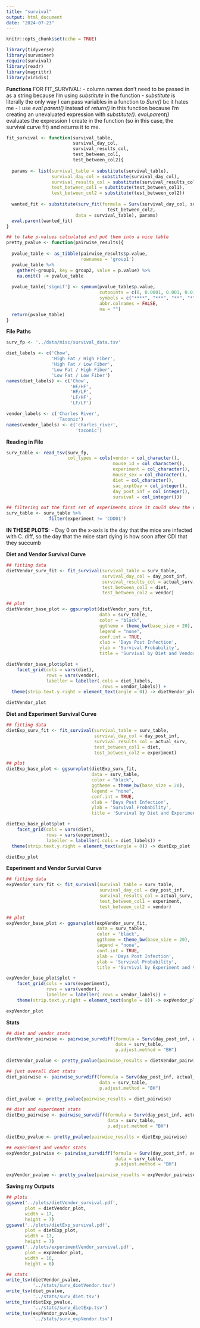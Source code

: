 ```yaml
---
title: "survival"
output: html_document
date: "2024-07-23"
---
```


```r
knitr::opts_chunk$set(echo = TRUE)
```

```r
library(tidyverse)
library(survminer)
require(survival)
library(readr)
library(magrittr)
library(viridis)
```

**Functions**
FOR FIT_SURVIVAL:
- column names don't need to be passed in as a string because I'm using *substitute* in the function 
- *substitute* is literally the only way I can pass variables in a function to *Surv()* bc it hates me 
- I use *eval.parent()* instead of *return()* in this function because I'm creating an unevaluated expression with *substitute()*. *eval.parent()* evaluates the expression I create in the function (so in this case, the survival curve fit) and returns it to me. 
```r
fit_survival <- function(survival_table,
                         survival_day_col,
                         survival_results_col,
                         test_between_col1,
                         test_between_col2){
  
  params <- list(survival_table = substitute(survival_table),
                 survival_day_col = substitute(survival_day_col),
                 survival_results_col = substitute(survival_results_col),
                 test_between_col1 = substitute(test_between_col1),
                 test_between_col2 = substitute(test_between_col2))
  
  wanted_fit <- substitute(surv_fit(formula = Surv(survival_day_col, survival_results_col) ~ test_between_col1 +
                                      test_between_col2,
                          data = survival_table), params)
  eval.parent(wanted_fit)
}

## to take p-values calculated and put them into a nice table
pretty_pvalue <- function(pairwise_results){
  
  pvalue_table <- as_tibble(pairwise_results$p.value,
                            rownames = 'group1')
  pvalue_table %>% 
    gather(-group1, key = group2, value = p.value) %>% 
    na.omit() -> pvalue_table
  
  pvalue_table['signif'] <- symnum(pvalue_table$p.value,
                                   cutpoints = c(0, 0.0001, 0.001, 0.01, 0.05, 1),
                                   symbols = c("****", "***", "**", "*", "ns"),
                                   abbr.colnames = FALSE,
                                   na = "")
  return(pvalue_table)
}
```

**File Paths**
```r
surv_fp <- '../data/misc/survival_data.tsv'

diet_labels <- c('Chow',
                 'High Fat / High Fiber', 
                 'High Fat / Low Fiber',
                 'Low Fat / High Fiber',
                 'Low Fat / Low Fiber')
names(diet_labels) <- c('Chow',
                        'HF/HF',
                        'HF/LF',
                        'LF/HF',
                        'LF/LF')

vendor_labels <- c('Charles River',
                   'Taconic')
names(vendor_labels) <- c('charles_river',
                          'taconic')
```

**Reading in File**
```r
surv_table <- read_tsv(surv_fp,
                       col_types = cols(vendor = col_character(),
                                        mouse_id = col_character(),
                                        experiment = col_character(),
                                        mouse_sex = col_character(),
                                        diet = col_character(),
                                        sac_exptDay = col_integer(),
                                        day_post_inf = col_integer(),
                                        survival = col_integer()))

## filtering out the first set of experiments since it could skew the results
surv_table <- surv_table %>% 
                filter(experiment != 'CDD01')
```


**IN THESE PLOTS:**
- Day 0 on the x-axis is the day that the mice are infected with C. diff, so the day that the mice start dying is how soon after CDI that they succumb

**Diet and Vendor Survival Curve**
```r
## fitting data
dietVendor_surv_fit <- fit_survival(survival_table = surv_table,
                                    survival_day_col = day_post_inf,
                                    survival_results_col = actual_surv,
                                    test_between_col1 = diet,
                                    test_between_col2 = vendor)

## plot
dietVendor_base_plot <- ggsurvplot(dietVendor_surv_fit,
                                   data = surv_table,
                                   color = "black",
                                   ggtheme = theme_bw(base_size = 20),
                                   legend = "none",
                                   conf.int = TRUE,
                                   xlab = 'Days Post Infection',
                                   ylab = 'Survival Probability',
                                   title = 'Survival by Diet and Vendor')

dietVendor_base_plot$plot +
    facet_grid(cols = vars(diet),
               rows = vars(vendor),
               labeller = labeller(.cols = diet_labels,
                                   .rows = vendor_labels)) +
  theme(strip.text.y.right = element_text(angle = 0)) -> dietVendor_plot

dietVendor_plot
```

**Diet and Experiment Survival Curve**
```r
## fitting data
dietExp_surv_fit <- fit_survival(survival_table = surv_table,
                                 survival_day_col = day_post_inf,
                                 survival_results_col = actual_surv,
                                 test_between_col1 = diet,
                                 test_between_col2 = experiment)

## plot
dietExp_base_plot <- ggsurvplot(dietExp_surv_fit,
                                data = surv_table,
                                color = "black",
                                ggtheme = theme_bw(base_size = 20),
                                legend = "none",
                                conf.int = TRUE,
                                xlab = 'Days Post Infection',
                                ylab = 'Survival Probability',
                                title = 'Survival by Diet and Experiment')

dietExp_base_plot$plot +
    facet_grid(cols = vars(diet),
               rows = vars(experiment),
               labeller = labeller(.cols = diet_labels)) +
  theme(strip.text.y.right = element_text(angle = 0)) -> dietExp_plot

dietExp_plot
```

**Experiment and Vendor Survial Curve**
```r
## fitting data
expVendor_surv_fit <- fit_survival(survival_table = surv_table,
                                   survival_day_col = day_post_inf,
                                   survival_results_col = actual_surv,
                                   test_between_col1 = experiment,
                                   test_between_col2 = vendor)

## plot
expVendor_base_plot <- ggsurvplot(expVendor_surv_fit,
                                  data = surv_table,
                                  color = "black",
                                  ggtheme = theme_bw(base_size = 20),
                                  legend = "none",
                                  conf.int = TRUE,
                                  xlab = 'Days Post Infection',
                                  ylab = 'Survival Probability',
                                  title = 'Survival by Experiment and Vendor')

expVendor_base_plot$plot +
    facet_grid(cols = vars(experiment),
               rows = vars(vendor),
               labeller = labeller(.rows = vendor_labels)) +
    theme(strip.text.y.right = element_text(angle = 0)) -> expVendor_plot

expVendor_plot
```

**Stats**
```r
## diet and vendor stats
dietVendor_pairwise <- pairwise_survdiff(formula = Surv(day_post_inf, actual_surv) ~ diet + vendor,
                                         data = surv_table,
                                         p.adjust.method = "BH")

dietVendor_pvalue <- pretty_pvalue(pairwise_results = dietVendor_pairwise)
```

```r
## just overall diet stats
diet_pairwise <- pairwise_survdiff(formula = Surv(day_post_inf, actual_surv) ~ diet,
                                   data = surv_table,
                                   p.adjust.method = "BH")

diet_pvalue <- pretty_pvalue(pairwise_results = diet_pairwise)
```

```r
## diet and experiment stats
dietExp_pairwise <- pairwise_survdiff(formula = Surv(day_post_inf, actual_surv) ~ diet + experiment,
                                      data = surv_table,
                                      p.adjust.method = "BH")

dietExp_pvalue <- pretty_pvalue(pairwise_results = dietExp_pairwise)
```

```r
## experiment and vendor stats
expVendor_pairwise <- pairwise_survdiff(formula = Surv(day_post_inf, actual_surv) ~ experiment + vendor,
                                         data = surv_table,
                                         p.adjust.method = "BH")

expVendor_pvalue <- pretty_pvalue(pairwise_results = expVendor_pairwise)
```

**Saving my Outputs**
```r
## plots
ggsave('../plots/dietVendor_survival.pdf',
       plot = dietVendor_plot,
       width = 17,
       height = 7)
ggsave('../plots/dietExp_survival.pdf',
       plot = dietExp_plot,
       width = 17,
       height = 7)
ggsave('../plots/experimentVendor_survival.pdf',
       plot = expVendor_plot,
       width = 10,
       height = 6)

## stats
write_tsv(dietVendor_pvalue,
          '../stats/surv_dietVendor.tsv')
write_tsv(diet_pvalue,
          '../stats/surv_diet.tsv')
write_tsv(dietExp_pvalue,
          '../stats/surv_dietExp.tsv')
write_tsv(expVendor_pvalue,
          '../stats/surv_expVendor.tsv')
```

